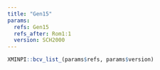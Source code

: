 ```yaml
---
title: "Gen15"
params:
  refs: Gen15
  refs_after: Rom1:1
  version: SCH2000
---
```


```r
XMINPI::bcv_list_(params$refs, params$version)
```
